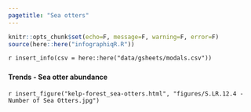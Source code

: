 ```yaml
---
pagetitle: "Sea otters"
---
```


```r
knitr::opts_chunk$set(echo=F, message=F, warning=F, error=F)
source(here::here("infographiqR.R"))
```

`r insert_info(csv = here::here("data/gsheets/modals.csv"))`


### {.tabset}

#### Trends - Sea otter abundance

`r insert_figure("kelp-forest_sea-otters.html", "figures/S.LR.12.4 - Number of Sea Otters.jpg")`
